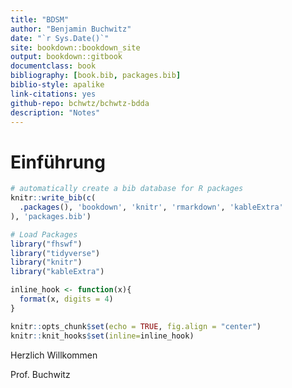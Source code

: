 ```yaml
--- 
title: "BDSM"
author: "Benjamin Buchwitz"
date: "`r Sys.Date()`"
site: bookdown::bookdown_site
output: bookdown::gitbook
documentclass: book
bibliography: [book.bib, packages.bib]
biblio-style: apalike
link-citations: yes
github-repo: bchwtz/bchwtz-bdda
description: "Notes"
---
```


# Einführung {-}

```r
# automatically create a bib database for R packages
knitr::write_bib(c(
  .packages(), 'bookdown', 'knitr', 'rmarkdown', 'kableExtra'
), 'packages.bib')
```

```r
# Load Packages
library("fhswf")
library("tidyverse")
library("knitr")
library("kableExtra")

inline_hook <- function(x){
  format(x, digits = 4)
}

knitr::opts_chunk$set(echo = TRUE, fig.align = "center")
knitr::knit_hooks$set(inline=inline_hook)
```

Herzlich Willkommen

 Prof. Buchwitz